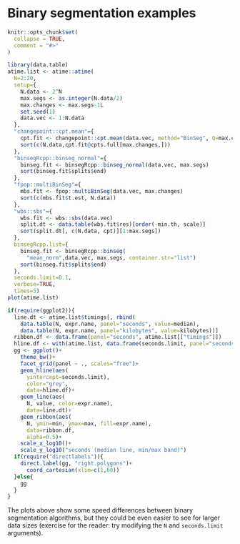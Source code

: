 <!--
%\VignetteEngine{knitr::knitr}
%\VignetteIndexEntry{Binary segmentation examples}
-->

# Binary segmentation examples

```r
knitr::opts_chunk$set(
  collapse = TRUE,
  comment = "#>"
)
```

```r
library(data.table)
atime.list <- atime::atime(
  N=2:20,
  setup={
    N.data <- 2^N
    max.segs <- as.integer(N.data/2)
    max.changes <- max.segs-1L
    set.seed(1)
    data.vec <- 1:N.data
  },
  "changepoint::cpt.mean"={
    cpt.fit <- changepoint::cpt.mean(data.vec, method="BinSeg", Q=max.changes)
    sort(c(N.data,cpt.fit@cpts.full[max.changes,]))
  },
  "binsegRcpp::binseg_normal"={
    binseg.fit <- binsegRcpp::binseg_normal(data.vec, max.segs)
    sort(binseg.fit$splits$end)
  },
  "fpop::multiBinSeg"={
    mbs.fit <- fpop::multiBinSeg(data.vec, max.changes)
    sort(c(mbs.fit$t.est, N.data))
  },
  "wbs::sbs"={
    wbs.fit <- wbs::sbs(data.vec)
    split.dt <- data.table(wbs.fit$res)[order(-min.th, scale)]
    sort(split.dt[, c(N.data, cpt)][1:max.segs])
  },
  binsegRcpp.list={
    binseg.fit <- binsegRcpp::binseg(
      "mean_norm",data.vec, max.segs, container.str="list")
    sort(binseg.fit$splits$end)
  },
  seconds.limit=0.1,
  verbose=TRUE,
  times=5)
plot(atime.list)

if(require(ggplot2)){
  line.dt <- atime.list$timings[, rbind(
    data.table(N, expr.name, panel="seconds", value=median),
    data.table(N, expr.name, panel="kilobytes", value=kilobytes))]
  ribbon.df <- data.frame(panel="seconds", atime.list[["timings"]])
  hline.df <- with(atime.list, data.frame(seconds.limit, panel="seconds"))
  gg <- ggplot()+
    theme_bw()+
    facet_grid(panel ~ ., scales="free")+
    geom_hline(aes(
      yintercept=seconds.limit),
      color="grey",
      data=hline.df)+
    geom_line(aes(
      N, value, color=expr.name),
      data=line.dt)+
    geom_ribbon(aes(
      N, ymin=min, ymax=max, fill=expr.name),
      data=ribbon.df,
      alpha=0.5)+
    scale_x_log10()+
    scale_y_log10("seconds (median line, min/max band)")
  if(require("directlabels")){
    direct.label(gg, "right.polygons")+
      coord_cartesian(xlim=c(1,60))
  }else{
    gg
  }
}
```

The plots above show some speed differences between binary
segmentation algorithms, but they could be even easier to see for
larger data sizes (exercise for the reader: try modifying the `N` and
`seconds.limit` arguments).
